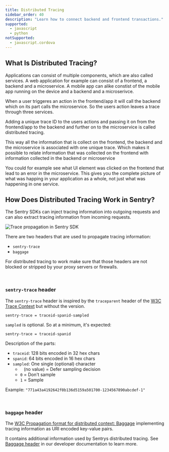 ```yaml
---
title: Distributed Tracing
sidebar_order: 40
description: "Learn how to connect backend and frontend transactions."
supported:
  - javascript
  - python
notSupported:
  - javascript.cordova
---
```


## What Is Distributed Tracing?

Applications can consist of multiple components, which are also called services. A web application for example can consist of a frontend, a backend and a microservice. A mobile app can alike constist of the mobile app running on the device and a backend and a microserivce.

When a user triggeres an action in the frontend/app it will call the backend which on its part calls the microservice.
So the users action leaves a trace through three services.

Adding a unique trace ID to the users actions and passing it on from the frontend/app to the backend and further on to the microservice is called distributed tracing.

This way all the information that is collect on the frontend, the backend and the microservice is associated with one unique trace. Which makes it possible to relate information that was collected on the frontend with information collected in the backend or microservice

You could for example see what UI element was clicked on the frontend that lead to an error in the microservice. This gives you the complete picture of what was happing in your application as a whole, not just what was happening in one service.

## How Does Distributed Tracing Work in Sentry?

The Sentry SDKs can inject tracing information into outgoing requests and can also extract tracing information from incoming requests.

![Trace propagation in Sentry SDK](distributed-tracing-trace-propagation.png)

There are two headers that are used to propagate tracing information:

- `sentry-trace`
- `baggage`

For distributed tracing to work make sure that those headers are not blocked or stripped by your proxy servers or firewalls.

<Expandable title="Want to nerd out about those headers? Click here! (optional)">

<br />

### `sentry-trace` header

The `sentry-trace` header is inspired by the `traceparent` header of the [W3C Trace Context](https://www.w3.org/TR/trace-context/#traceparent-header) but without the version.

`sentry-trace = traceid-spanid-sampled`

`sampled` is optional. So at a minimum, it's expected:

`sentry-trace = traceid-spanid`

Description of the parts:

- `traceid`: 128 bits encoded in 32 hex chars
- `spanid`: 64 bits encoded in 16 hex chars
- `sampled`: One single (optional) character
  - ` ` (no value) = Defer sampling decision
  - `0` = Don't sample
  - `1` = Sample

Example: `"771a43a4192642f0b136d5159a501700-1234567890abcdef-1"`

<br />

### `baggage` header

The [W3C Propagation format for distributed context: Baggage](https://www.w3.org/TR/baggage/) implementing tracing information as URI encoded key-value pairs.

It contains additional information used by Sentrys distributed tracing. See [Baggage header](https://develop.sentry.dev/sdk/performance/dynamic-sampling-context/#baggage-header) in our developer documentation to learn more.

</Expandable>

<PlatformContent includePath="distributed-tracing/configuration/" />

<PlatformContent includePath="distributed-tracing/other-services/" />

<!-- ## Verify

Screenshots wie es aussehen soll und wo man in Sentry.io es sich ansehen kann.

Von Instrumentationssue auf Trace

Von Replay auf Trace
## Temp

Ab welcher Version ist es supported?


-->
